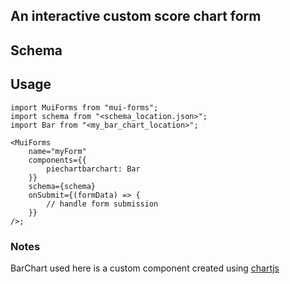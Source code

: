 
## An interactive custom score chart form

<InteractiveScoreChart />

## Schema


<SchemaViewer value={schema} />

## Usage

```tsx copy
import MuiForms from "mui-forms";
import schema from "<schema_location.json>";
import Bar from "<my_bar_chart_location>";

<MuiForms
    name="myForm"
    components={{
        piechartbarchart: Bar
    }}
    schema={schema}
    onSubmit={(formData) => {
        // handle form submission
    }}
/>;
```

### Notes

BarChart used here is a custom component created using [chartjs](https://react-chartjs-2.js.org/examples/vertical-bar-chart)
